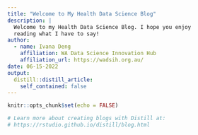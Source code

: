 ```yaml
---
title: "Welcome to My Health Data Science Blog"
description: |
  Welcome to my Health Data Science Blog. I hope you enjoy 
  reading what I have to say!
author:
  - name: Ivana Deng 
    affiliation: WA Data Science Innovation Hub
    affiliation_url: https://wadsih.org.au/
date: 06-15-2022
output:
  distill::distill_article:
    self_contained: false
---
```


```r
knitr::opts_chunk$set(echo = FALSE)

# Learn more about creating blogs with Distill at:
# https://rstudio.github.io/distill/blog.html

```



